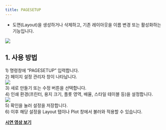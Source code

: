 ```yaml
---
title: PAGESETUP
---
```



[image1]: ../../../../../assets/images/commands/pagesetup/image1.png
[image2]: ../../../../../assets/images/commands/pagesetup/image2.png
[image3]: ../../../../../assets/images/commands/pagesetup/image3.png

* 도면(Layout)을 생성하거나 삭제하고, 기존 레이아웃을 이름 변경 또는 활성화하는 기능입니다.

![][image1]

## **1\. 사용 방법**

1\) 명령창에 “PAGESETUP” 입력합니다.  
2\) 페이지 설정 관리자 창이 나타납니다.  
![][image2]  
3\) 새로 만들기 또는 수정 버튼을 선택합니다.  
4\) 인쇄 환경(프린터, 용지 크기, 플롯 영역, 배율, 스타일 테이블 등)을 설정합니다.  
![][image3]  
5\) 확인을 눌러 설정을 저장합니다.  
6\) 이후 해당 설정을 Layout 탭이나 Plot 창에서 불러와 적용할 수 있습니다.

[**<Icon name="youtube" class="emoji"/> 시연 영상 보기**]()
